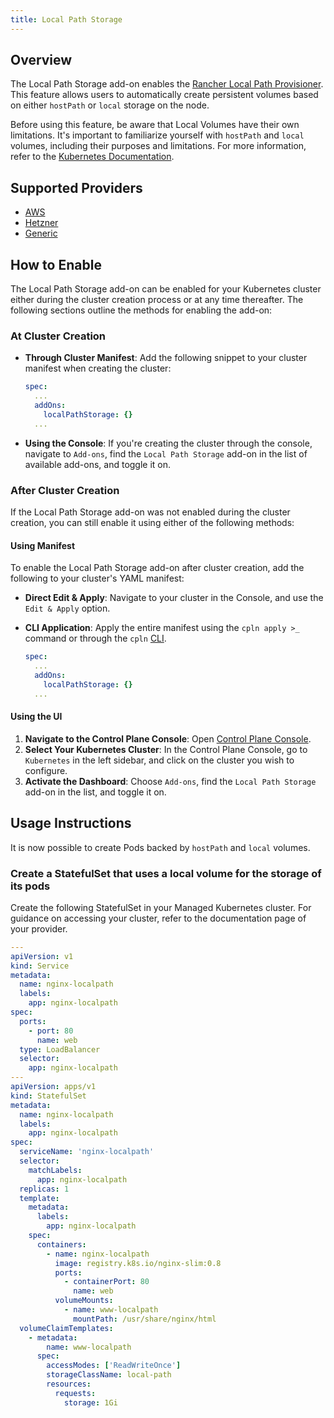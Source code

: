 ```yaml
---
title: Local Path Storage
---
```


## Overview

The Local Path Storage add-on enables the [Rancher Local Path Provisioner](https://github.com/rancher/local-path-provisioner). This feature allows users to automatically create persistent volumes based on either `hostPath` or `local` storage on the node.

Before using this feature, be aware that Local Volumes have their own limitations. It's important to familiarize yourself with `hostPath` and `local` volumes, including their purposes and limitations. For more information, refer to the [Kubernetes Documentation](https://kubernetes.io/docs/concepts/storage/volumes/).

## Supported Providers

- [AWS](../aws)
- [Hetzner](../hetzner)
- [Generic](../generic)

## How to Enable

The Local Path Storage add-on can be enabled for your Kubernetes cluster either during the cluster creation process or at any time thereafter. The following sections outline the methods for enabling the add-on:

### At Cluster Creation

- **Through Cluster Manifest**: Add the following snippet to your cluster manifest when creating the cluster:

  ```yaml YAML
  spec:
    ...
    addOns:
      localPathStorage: {}
    ...
  ```

- **Using the Console**: If you're creating the cluster through the console, navigate to `Add-ons`, find the `Local Path Storage` add-on in the list of available add-ons, and toggle it on.

### After Cluster Creation

If the Local Path Storage add-on was not enabled during the cluster creation, you can still enable it using either of the following methods:

#### Using Manifest

To enable the Local Path Storage add-on after cluster creation, add the following to your cluster's YAML manifest:

- **Direct Edit & Apply**: Navigate to your cluster in the Console, and use the `Edit & Apply` option.
- **CLI Application**: Apply the entire manifest using the `cpln apply >_` command or through the `cpln` [CLI](/reference/cli).

  ```yaml YAML
  spec:
    ...
    addOns:
      localPathStorage: {}
    ...
  ```

#### Using the UI

1. **Navigate to the Control Plane Console**: Open [Control Plane Console](https://console.cpln.io/console/).
2. **Select Your Kubernetes Cluster**: In the Control Plane Console, go to `Kubernetes` in the left sidebar, and click on the cluster you wish to configure.
3. **Activate the Dashboard**: Choose `Add-ons`, find the `Local Path Storage` add-on in the list, and toggle it on.

## Usage Instructions

It is now possible to create Pods backed by `hostPath` and `local` volumes.

### Create a StatefulSet that uses a local volume for the storage of its pods

Create the following StatefulSet in your Managed Kubernetes cluster. For guidance on accessing your cluster, refer to the documentation page of your provider.

```yaml YAML
---
apiVersion: v1
kind: Service
metadata:
  name: nginx-localpath
  labels:
    app: nginx-localpath
spec:
  ports:
    - port: 80
      name: web
  type: LoadBalancer
  selector:
    app: nginx-localpath
---
apiVersion: apps/v1
kind: StatefulSet
metadata:
  name: nginx-localpath
  labels:
    app: nginx-localpath
spec:
  serviceName: 'nginx-localpath'
  selector:
    matchLabels:
      app: nginx-localpath
  replicas: 1
  template:
    metadata:
      labels:
        app: nginx-localpath
    spec:
      containers:
        - name: nginx-localpath
          image: registry.k8s.io/nginx-slim:0.8
          ports:
            - containerPort: 80
              name: web
          volumeMounts:
            - name: www-localpath
              mountPath: /usr/share/nginx/html
  volumeClaimTemplates:
    - metadata:
        name: www-localpath
      spec:
        accessModes: ['ReadWriteOnce']
        storageClassName: local-path
        resources:
          requests:
            storage: 1Gi
```
